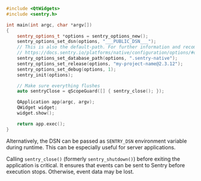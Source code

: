 <SignInNote />

```cpp
#include <QtWidgets>
#include <sentry.h>

int main(int argc, char *argv[])
{
    sentry_options_t *options = sentry_options_new();
    sentry_options_set_dsn(options, "___PUBLIC_DSN___");
    // This is also the default-path. For further information and recommendations:
    // https://docs.sentry.io/platforms/native/configuration/options/#database-path
    sentry_options_set_database_path(options, ".sentry-native");
    sentry_options_set_release(options, "my-project-name@2.3.12");
    sentry_options_set_debug(options, 1);
    sentry_init(options);

    // Make sure everything flushes
    auto sentryClose = qScopeGuard([] { sentry_close(); });

    QApplication app(argc, argv);
    QWidget widget;
    widget.show();

    return app.exec();
}
```

Alternatively, the DSN can be passed as `SENTRY_DSN` environment variable during runtime. This can be especially useful for server applications.

<Alert level="warning" title="Warning">

Calling `sentry_close()` (formerly `sentry_shutdown()`) before exiting the application is critical. It
ensures that events can be sent to Sentry before execution stops. Otherwise,
event data may be lost.

</Alert>
